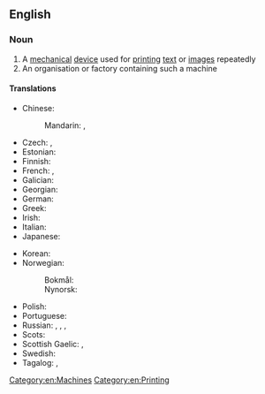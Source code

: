 ==English==
{{wikipedia}}

===Noun===
{{en-noun|es}}

# A [[mechanical]] [[device]] used for [[print]]ing [[text]] or [[image]]s repeatedly
# An organisation or factory containing such a machine

====Translations====
{{trans-top|machine for printing}}
* Chinese:
*: Mandarin: {{t+|cmn|印刷機|sc=Hani}}, {{t+|cmn|印刷机|tr=yìnshuājī|sc=Hani}}
* Czech: {{t+|cs|tiskárna|f}}, {{t|cs|tiskový stroj|m}}
* Estonian: {{t|et|trükipress}}
* Finnish: {{t+|fi|painokone}}
* French: {{t+|fr|presse|f}}, {{t|fr|machine à imprimer|f}}
* Galician: {{t+|gl|imprenta|f}}
* Georgian: {{t|ka|სტამბა}}
* German: {{t|de|Druckerpresse|f}}
* Greek: {{t+|el|πιεστήριο|n}}
* Irish: {{t|ga|clóphreas|m}}
* Italian: {{t|it|torchio calcografico|m}}
* Japanese: {{t|ja|印刷機|tr=いんさつき, insatsuki|sc=Jpan}}
{{trans-mid}}
* Korean: {{t+|ko|인쇄기|sc=Kore}}
* Norwegian:
*: Bokmål: {{t|nb|trykkpresse|m|f}}
*: Nynorsk: {{t|nn|trykkpresse|f}}
* Polish: {{t|pl|maszyna drukarska|f}}
* Portuguese: {{t+|pt|imprensa|f}}
* Russian: {{t|ru|печа́тный стано́к|m}}, {{t+|ru|печа́тная маши́на|f}}, {{t|ru|типогра́фский стано́к|m}}, {{t|ru|печа́тный пресс|m}}
* Scots: {{t|sco|prentin press}}
* Scottish Gaelic: {{t|gd|clò|m}}, {{t|gd|beart-chlò|f}}
* Swedish: {{t|sv|tryckpress|c}}
* Tagalog: {{t|tl|limbagan}}, {{t|tl|palimbagan}}
{{trans-bottom}}

[[Category:en:Machines]]
[[Category:en:Printing]]